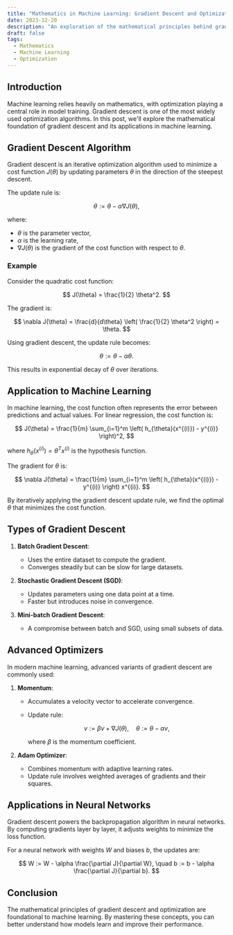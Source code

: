```yaml
---
title: "Mathematics in Machine Learning: Gradient Descent and Optimization"
date: 2023-12-20
description: "An exploration of the mathematical principles behind gradient descent and optimization algorithms in machine learning."
draft: false
tags:
  - Mathematics
  - Machine Learning
  - Optimization
---
```


## Introduction

Machine learning relies heavily on mathematics, with optimization playing a central role in model training. Gradient descent is one of the most widely used optimization algorithms. In this post, we'll explore the mathematical foundation of gradient descent and its applications in machine learning.

## Gradient Descent Algorithm

Gradient descent is an iterative optimization algorithm used to minimize a cost function $J(\theta)$ by updating parameters $\theta$ in the direction of the steepest descent.

The update rule is:

$$
\theta := \theta - \alpha \nabla J(\theta),
$$

where:

- $\theta$ is the parameter vector,
- $\alpha$ is the learning rate,
- $\nabla J(\theta)$ is the gradient of the cost function with respect to $\theta$.

### Example

Consider the quadratic cost function:

$$
J(\theta) = \frac{1}{2} \theta^2.
$$

The gradient is:

$$
\nabla J(\theta) = \frac{d}{d\theta} \left( \frac{1}{2} \theta^2 \right) = \theta.
$$

Using gradient descent, the update rule becomes:

$$
\theta := \theta - \alpha \theta.
$$

This results in exponential decay of $\theta$ over iterations.

## Application to Machine Learning

In machine learning, the cost function often represents the error between predictions and actual values. For linear regression, the cost function is:

$$
J(\theta) = \frac{1}{m} \sum_{i=1}^m \left( h_{\theta}(x^{(i)}) - y^{(i)} \right)^2,
$$

where $h_{\theta}(x^{(i)}) = \theta^T x^{(i)}$ is the hypothesis function.

The gradient for $\theta$ is:

$$
\nabla J(\theta) = \frac{1}{m} \sum_{i=1}^m \left( h_{\theta}(x^{(i)}) - y^{(i)} \right) x^{(i)}.
$$

By iteratively applying the gradient descent update rule, we find the optimal $\theta$ that minimizes the cost function.

## Types of Gradient Descent

1. **Batch Gradient Descent**:

   - Uses the entire dataset to compute the gradient.
   - Converges steadily but can be slow for large datasets.

2. **Stochastic Gradient Descent (SGD)**:

   - Updates parameters using one data point at a time.
   - Faster but introduces noise in convergence.

3. **Mini-batch Gradient Descent**:
   - A compromise between batch and SGD, using small subsets of data.

## Advanced Optimizers

In modern machine learning, advanced variants of gradient descent are commonly used:

1. **Momentum**:

   - Accumulates a velocity vector to accelerate convergence.
   - Update rule:

     $$
     v := \beta v + \nabla J(\theta), \quad \theta := \theta - \alpha v,
     $$

     where $\beta$ is the momentum coefficient.

2. **Adam Optimizer**:
   - Combines momentum with adaptive learning rates.
   - Update rule involves weighted averages of gradients and their squares.

## Applications in Neural Networks

Gradient descent powers the backpropagation algorithm in neural networks. By computing gradients layer by layer, it adjusts weights to minimize the loss function.

For a neural network with weights $W$ and biases $b$, the updates are:

$$
W := W - \alpha \frac{\partial J}{\partial W}, \quad b := b - \alpha \frac{\partial J}{\partial b}.
$$

## Conclusion

The mathematical principles of gradient descent and optimization are foundational to machine learning. By mastering these concepts, you can better understand how models learn and improve their performance.
